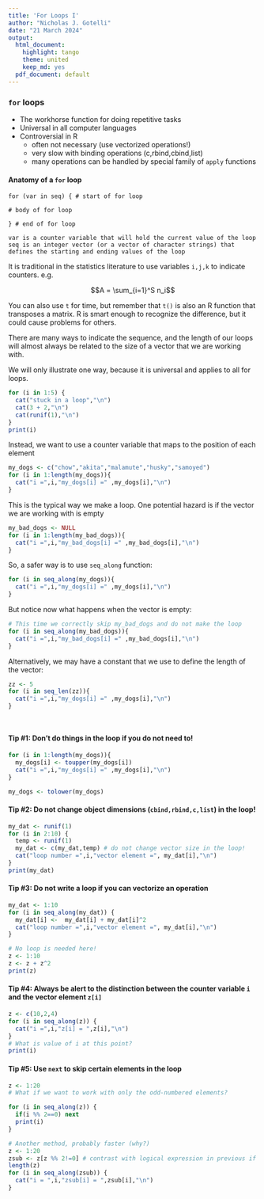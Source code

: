 ```yaml
---
title: 'For Loops I'
author: "Nicholas J. Gotelli"
date: "21 March 2024"
output:
  html_document: 
    highlight: tango
    theme: united
    keep_md: yes
  pdf_document: default
---
```

### `for` loops
* The workhorse function for doing repetitive tasks
* Universal in all computer languages
* Controversial in R
    - often not necessary (use vectorized operations!)
    - very slow with binding operations (c,rbind,cbind,list) 
    - many operations can be handled by special family of `apply` functions
    
#### Anatomy of a `for` loop
```
for (var in seq) { # start of for loop

# body of for loop 

} # end of for loop

var is a counter variable that will hold the current value of the loop
seq is an integer vector (or a vector of character strings) that defines the starting and ending values of the loop
```
It is traditional in the statistics literature to use variables `i,j,k` to indicate counters. e.g.

$$A = \sum_{i=1}^S n_i$$

You can also use `t` for time, but remember that `t()` is also an R function that transposes a matrix. R is smart enough to recognize the difference, but it could cause problems for others.

There are many ways to indicate the sequence, and the length of our loops will almost always be related to the size of a vector that we are working with. 

We will only illustrate one way, because it is universal and applies to all for loops. 

```r
for (i in 1:5) {
  cat("stuck in a loop","\n")
  cat(3 + 2,"\n")
  cat(runif(1),"\n")
}
print(i)
```


  Instead, we want to use a counter variable that maps to the position of each element
 
```r
my_dogs <- c("chow","akita","malamute","husky","samoyed")
for (i in 1:length(my_dogs)){
  cat("i =",i,"my_dogs[i] =" ,my_dogs[i],"\n")
}
```

This is the typical way we make a loop. One potential hazard is if the vector we are working with is empty
```r
my_bad_dogs <- NULL
for (i in 1:length(my_bad_dogs)){
  cat("i =",i,"my_bad_dogs[i] =" ,my_bad_dogs[i],"\n")
}


```
So, a safer way is to use `seq_along` function:

```r
for (i in seq_along(my_dogs)){
  cat("i =",i,"my_dogs[i] =" ,my_dogs[i],"\n")
}
```

But notice now what happens when the vector is empty:

```r

# This time we correctly skip my_bad_dogs and do not make the loop
for (i in seq_along(my_bad_dogs)){
  cat("i =",i,"my_bad_dogs[i] =" ,my_bad_dogs[i],"\n")
}
```



Alternatively, we may have a constant that we use to define the length of the vector:

```r
zz <- 5
for (i in seq_len(zz)){
  cat("i =",i,"my_dogs[i] =" ,my_dogs[i],"\n")
}

  
```

#### Tip #1: Don't do things in the loop if you do not need to!
```r
for (i in 1:length(my_dogs)){
  my_dogs[i] <- toupper(my_dogs[i])
  cat("i =",i,"my_dogs[i] =" ,my_dogs[i],"\n")
}

my_dogs <- tolower(my_dogs)
```

#### Tip #2: Do not change object dimensions (`cbind,rbind,c,list`) in the loop!
```r
my_dat <- runif(1)
for (i in 2:10) {
  temp <- runif(1) 
  my_dat <- c(my_dat,temp) # do not change vector size in the loop!
  cat("loop number =",i,"vector element =", my_dat[i],"\n")
}
print(my_dat)
```

#### Tip #3: Do not write a loop if you can vectorize an operation
```r
my_dat <- 1:10
for (i in seq_along(my_dat)) {
  my_dat[i] <-  my_dat[i] + my_dat[i]^2
  cat("loop number =",i,"vector element =", my_dat[i],"\n")
}

# No loop is needed here!
z <- 1:10
z <- z + z^2
print(z)


```
#### Tip #4: Always be alert to the distinction between the counter variable `i` and the vector element `z[i]`
```r
z <- c(10,2,4)
for (i in seq_along(z)) {
  cat("i =",i,"z[i] = ",z[i],"\n")
}
# What is value of i at this point?
print(i)
```

#### Tip #5: Use `next` to skip certain elements in the loop

```r
z <- 1:20
# What if we want to work with only the odd-numbered elements?

for (i in seq_along(z)) {
  if(i %% 2==0) next
  print(i)
}

# Another method, probably faster (why?)
z <- 1:20
zsub <- z[z %% 2!=0] # contrast with logical expression in previous if statement!
length(z)
for (i in seq_along(zsub)) {
  cat("i = ",i,"zsub[i] = ",zsub[i],"\n")
}
```

